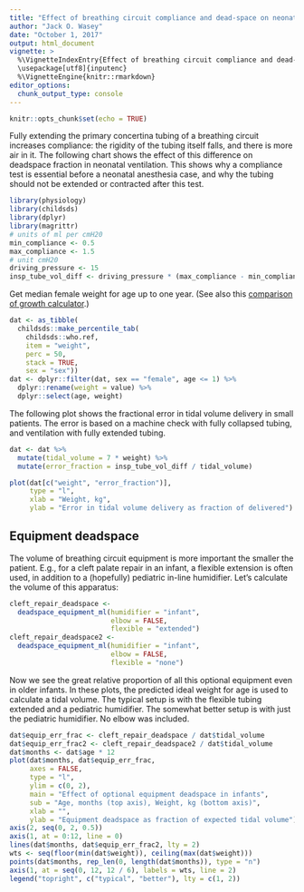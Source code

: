 ```yaml
---
title: "Effect of breathing circuit compliance and dead-space on neonatal ventilation"
author: "Jack O. Wasey"
date: "October 1, 2017"
output: html_document
vignette: >
  %\VignetteIndexEntry{Effect of breathing circuit compliance and dead-space on neonatal ventilation}
  \usepackage[utf8]{inputenc}
  %\VignetteEngine{knitr::rmarkdown}
editor_options:
  chunk_output_type: console
---
```


```r
knitr::opts_chunk$set(echo = TRUE)
```

Fully extending the primary concertina tubing of a breathing circuit increases compliance: the rigidity of the tubing itself falls, and there is more air in it. The following chart shows the effect of this difference on deadspace fraction in neonatal ventilation. This shows why a compliance test is essential before a neonatal anesthesia case, and why the tubing should not be extended or contracted after this test.

```r
library(physiology)
library(childsds)
library(dplyr)
library(magrittr)
# units of ml per cmH20
min_compliance <- 0.5
max_compliance <- 1.5
# unit cmH20
driving_pressure <- 15
insp_tube_vol_diff <- driving_pressure * (max_compliance - min_compliance)
```
Get median female weight for age up to one year. (See also this [comparison of growth calculator](http://www.monicagerber.com/2018/07/roundup-of-growth-chart-packages/).)
```r
dat <- as_tibble(
  childsds::make_percentile_tab(
    childsds::who.ref,
    item = "weight",
    perc = 50,
    stack = TRUE,
    sex = "sex"))
dat <- dplyr::filter(dat, sex == "female", age <= 1) %>%
  dplyr::rename(weight = value) %>%
  dplyr::select(age, weight)
```

The following plot shows the fractional error in tidal volume delivery in small patients. The error is based on a machine check with fully collapsed tubing, and ventilation with fully extended tubing.

```r
dat <- dat %>%
  mutate(tidal_volume = 7 * weight) %>%
  mutate(error_fraction = insp_tube_vol_diff / tidal_volume)

plot(dat[c("weight", "error_fraction")],
     type = "l",
     xlab = "Weight, kg",
     ylab = "Error in tidal volume delivery as fraction of delivered")
```

## Equipment deadspace

The volume of breathing circuit equipment is more important the smaller the patient. E.g., for a cleft palate repair in an infant, a flexible extension is often used, in addition to a (hopefully) pediatric in-line humidifier. Let's calculate the volume of this apparatus:

```r
cleft_repair_deadspace <-
  deadspace_equipment_ml(humidifier = "infant",
                         elbow = FALSE,
                         flexible = "extended")
cleft_repair_deadspace2 <-
  deadspace_equipment_ml(humidifier = "infant",
                         elbow = FALSE,
                         flexible = "none")
```

Now we see the great relative proportion of all this optional equipment even in older infants. In these plots, the predicted ideal weight for age is used to calculate a tidal volume. The typical setup is with the flexible tubing extended and a pediatric humidifier. The somewhat better setup is with just the pediatric humidifier. No elbow was included.

```r
dat$equip_err_frac <- cleft_repair_deadspace / dat$tidal_volume
dat$equip_err_frac2 <- cleft_repair_deadspace2 / dat$tidal_volume
dat$months <- dat$age * 12
plot(dat$months, dat$equip_err_frac,
     axes = FALSE,
     type = "l",
     ylim = c(0, 2),
     main = "Effect of optional equipment deadspace in infants",
     sub = "Age, months (top axis), Weight, kg (bottom axis)",
     xlab = "",
     ylab = "Equipment deadspace as fraction of expected tidal volume")
axis(2, seq(0, 2, 0.5))
axis(1, at = 0:12, line = 0)
lines(dat$months, dat$equip_err_frac2, lty = 2)
wts <- seq(floor(min(dat$weight)), ceiling(max(dat$weight)))
points(dat$months, rep_len(0, length(dat$months)), type = "n")
axis(1, at = seq(0, 12, 12 / 6), labels = wts, line = 2)
legend("topright", c("typical", "better"), lty = c(1, 2))
```
